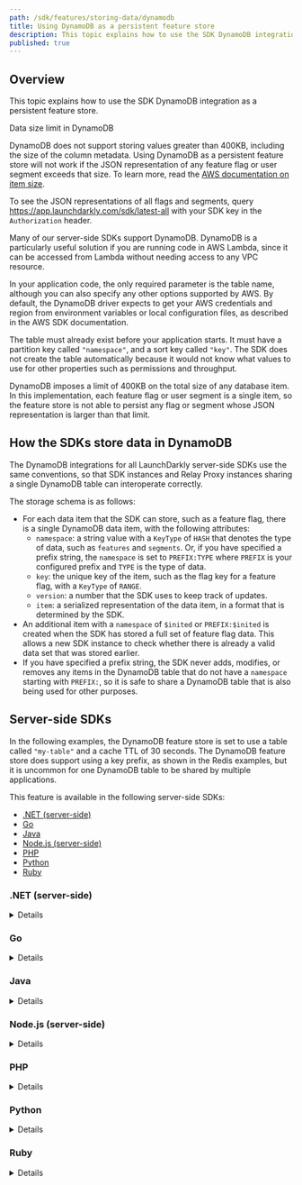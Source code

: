 ```yaml
---
path: /sdk/features/storing-data/dynamodb
title: Using DynamoDB as a persistent feature store
description: This topic explains how to use the SDK DynamoDB integration as a persistent feature store.
published: true
---
```


## Overview

This topic explains how to use the SDK DynamoDB integration as a persistent feature store.

<Callout intent="alert">
<CalloutTitle>Data size limit in DynamoDB</CalloutTitle>
<CalloutDescription>

DynamoDB does not support storing values greater than 400KB, including the size of the column metadata. Using DynamoDB as a persistent feature store will not work if the JSON representation of any feature flag or user segment exceeds that size. To learn more, read the [AWS documentation on item size](https://docs.aws.amazon.com/amazondynamodb/latest/developerguide/Limits.html#limits-items).

To see the JSON representations of all flags and segments, query https://app.launchdarkly.com/sdk/latest-all with your SDK key in the `Authorization` header.

</CalloutDescription>
</Callout>

Many of our server-side SDKs support DynamoDB. DynamoDB is a particularly useful solution if you are running code in AWS Lambda, since it can be accessed from Lambda without needing access to any VPC resource.

In your application code, the only required parameter is the table name, although you can also specify any other options supported by AWS. By default, the DynamoDB driver expects to get your AWS credentials and region from environment variables or local configuration files, as described in the AWS SDK documentation.

The table must already exist before your application starts. It must have a partition key called `"namespace"`, and a sort key called `"key"`. The SDK does not create the table automatically because it would not know what values to use for other properties such as permissions and throughput.

DynamoDB imposes a limit of 400KB on the total size of any database item. In this implementation, each feature flag or user segment is a single item, so the feature store is not able to persist any flag or segment whose JSON representation is larger than that limit.

## How the SDKs store data in DynamoDB

The DynamoDB integrations for all LaunchDarkly server-side SDKs use the same conventions, so that SDK instances and Relay Proxy instances sharing a single DynamoDB table can interoperate correctly.

The storage schema is as follows:

- For each data item that the SDK can store, such as a feature flag, there is a single DynamoDB data item, with the following attributes:
    - `namespace`: a string value with a `KeyType` of `HASH` that denotes the type of data, such as `features` and `segments`. Or, if you have specified a prefix string, the `namespace` is set to `PREFIX:TYPE` where `PREFIX` is your configured prefix and `TYPE` is the type of data.
    - `key`: the unique key of the item, such as the flag key for a feature flag, with a `KeyType` of `RANGE`.
    - `version`: a number that the SDK uses to keep track of updates.
    - `item`: a serialized representation of the data item, in a format that is determined by the SDK.
- An additional item with a `namespace` of `$inited` or `PREFIX:$inited` is created when the SDK has stored a full set of feature flag data. This allows a new SDK instance to check whether there is already a valid data set that was stored earlier.
- If you have specified a prefix string, the SDK never adds, modifies, or removes any items in the DynamoDB table that do not have a `namespace` starting with `PREFIX:`, so it is safe to share a DynamoDB table that is also being used for other purposes.

## Server-side SDKs

In the following examples, the DynamoDB feature store is set to use a table called `"my-table"` and a cache TTL of 30 seconds. The DynamoDB feature store does support using a key prefix, as shown in the Redis examples, but it is uncommon for one DynamoDB table to be shared by multiple applications.

This feature is available in the following server-side SDKs:

* [.NET (server-side)](#net-server-side)
* [Go](#go)
* [Java](#java)
* [Node.js (server-side)](#nodejs-server-side)
* [PHP](#php)
* [Python](#python)
* [Ruby](#ruby)

### .NET (server-side)

<Details summary="Expand .NET (server-side) code sample">

If using the .NET SDK, you must install the additional package [`LaunchDarkly.ServerSdk.DynamoDB`](https://github.com/launchdarkly/dotnet-server-sdk-dynamodb).

<CodeTabs
  defaultValue="dotnet"
  values={[
    { label: '.NET', value: 'dotnet', },
  ]
}>

<CodeTabItem value="dotnet">

```csharp
using LaunchDarkly.Sdk.Server;
using LaunchDarkly.Sdk.Server.Integrations;
var config = Configuration.Builder(sdkKey)
    .DataStore(
        Components.PersistentDataStore(
            DynamoDB.DataStore("my-table")
        ).CacheSeconds(30)
    )
    .Build();
var client = new LDClient(config);


// Before version 6.0, the syntax was different:

using LaunchDarkly.Client;
using LaunchDarkly.Client.DynamoDB;

var store = DynamoDBComponents.DynamoDBFeatureStore("my-table")
    .WithCaching(FeatureStoreCacheConfig.Enabled.WithTtlSeconds(30));

var config = Configuration.Default(sdkKey)
    .WithFeatureStoreFactory(store);
var client = new LDClient(config);
```

</CodeTabItem>
</CodeTabs>

To learn more, read [`dotnet-server-sdk-dynamodb`](https://github.com/launchdarkly/dotnet-server-sdk-dynamodb).
</Details>

### Go

<Details summary="Expand Go code sample">

The Go integration is in [`github.com/launchdarkly/go-server-sdk-dynamodb`](https://github.com/launchdarkly/go-server-sdk-redis) for version 5.0.0 or higher of the SDK. In versions 4.5.1 and higher, but below 5.0.0, it is in the main SDK distribution as the subpackage `lddynamodb`.

<CodeTabs
  defaultValue="go"
  values={[
    { label: 'Go', value: 'go', },
   ]
}>

<CodeTabItem value="go">

```go
import (
    ld "gopkg.in/launchdarkly/go-server-sdk.v5"
    "gopkg.in/launchdarkly/go-server-sdk.v5/ldcomponents"
    lddynamodb "github.com/launchdarkly/go-server-sdk-dynamodb"
)

var config ld.Config
config.DataStore = ldcomponents.PersistentDataStore(
    lddynamodb.DataStore("my-table"),
).CacheSeconds(30)
client := ld.MakeCustomClient(sdkKey, config, waitTime)
```

</CodeTabItem>
</CodeTabs>

To learn more, read [`go-server-sdk-dynamodb`](https://pkg.go.dev/github.com/launchdarkly/go-server-sdk-dynamodb).
</Details>

### Java

<Details summary="Expand Java code sample">

If using the Java SDK, you must install the additional package [`com.launchdarkly.launchdarkly-java-server-sdk-dynamodb-store`](https://github.com/launchdarkly/java-server-sdk-dynamodb). You must also add `software.amazon.awssdk.dynamodb` if your application does not already use the AWS SDK.

<CodeTabs
  defaultValue="java"
  values={[
    { label: 'Java', value: 'java', },
  ]
}>

<CodeTabItem value="java">

```java
import com.launchdarkly.sdk.server.*;
import com.launchdarkly.sdk.server.integrations.*;

LDConfig config = new LDConfig.Builder()
  .dataStore(
    Components.persistentDataStore(
      DynamoDb.dataStore("my-table")
    ).cacheSeconds(30)
  )
  .build();
LDClient client = new LDClient(sdkKey, config);
```

</CodeTabItem>
</CodeTabs>

To learn more, read [`java-server-sdk-dynamodb`](https://github.com/launchdarkly/java-server-sdk-dynamodb).
</Details>

### Node.js (server-side)

<Details summary="Expand Node.js (server-side) code sample">

If using the Node.js SDK, you must install the additional package [`launchdarkly-node-server-sdk`](https://github.com/launchdarkly/node-server-sdk-dynamodb). As of the 2.0.0 release of that package, the `aws-sdk` package that it uses is _not_ automatically loaded as a transitive dependency. This saves space when running in AWS Lambda, where `aws-sdk` is built in. If you are not running in Lambda, you must separately install `aws-sdk`.

<CodeTabs
  defaultValue="js"
  values={[
    { label: 'JavaScript', value: 'js', },
    { label: 'TypeScript', value: 'ts', },
  ]
}>

<CodeTabItem value="js">

```js
const ld = require('launchdarkly-node-server-sdk');
const DynamoDBFeatureStore = require('launchdarkly-node-server-sdk-dynamodb');

const store = DynamoDBFeatureStore('your-table', { cacheTTL: 30 });

const options = {
  featureStore: store
};
const client = ld.init('YOUR_SDK_KEY', options);
```

</CodeTabItem>
<CodeTabItem value="ts">

```ts
import * as ld from 'launchdarkly-node-server-sdk';
import { DynamoDBFeatureStore } from 'launchdarkly-node-server-sdk-dynamodb';

const store = DynamoDBFeatureStore(
  'your-table',
  { cacheTTL: 30 }
);

const options: ld.LDOptions = {
  featureStore: store,
};
const client = ld.init('YOUR_SDK_KEY', options);

```

</CodeTabItem>
</CodeTabs>
</Details>

### PHP

<Details summary="Expand PHP code sample">

In version 4.0 and higher of the PHP SDK, you must add the package `launchdarkly/server-sdk-dynamodb` to your application's Composer dependencies to use the DynamoDB integration.

In versions 3.x and earlier, the DynamoDB integration is built into the main SDK package, but you must add a package dependency for `aws/aws-sdk-php`.

To use the DynamoDB integration:

<CodeTabs
  defaultValue="php"
  values={[
    { label: 'PHP', value: 'php', },
  ]
}>

<CodeTabItem value="php">

```php
$fr = LaunchDarkly\Integrations\DynamoDb::featureRequester([
    'dynamodb_table' => 'my-table'
]);
$client = new LaunchDarkly\LDClient("your_sdk_key", [
    'feature_requester' => $fr
]);
```

</CodeTabItem>
</CodeTabs>

To learn more, read [`php-server-sdk-dynamodb`](https://github.com/launchdarkly/php-server-sdk-dynamodb).
</Details>

### Python

<Details summary="Expand Python code sample">

The Python integration is part of the main SDK distribution as of version 6.7.0, but you must also install the package `boto3`.

<CodeTabs
  defaultValue="py"
  values={[
    { label: 'Python', value: 'py', },
  ]
}>

<CodeTabItem value="py">

```py
import ldclient
from ldclient.config import Config
from ldclient.feature_store import CacheConfig
from ldclient.integrations import DynamoDB

store = DynamoDB.new_feature_store('my_table',
    caching=CacheConfig(expiration=30))

config = Config(feature_store=store)
ldclient.set_config(config)
```

</CodeTabItem>
</CodeTabs>
</Details>

### Ruby

<Details summary="Expand Ruby code sample">

The Ruby integration is part of the main SDK distribution as of version 5.1.1, but you must also install the gem `aws-sdk-dynamodb`.

<CodeTabs
  defaultValue="ruby"
  values={[
    { label: 'Ruby', value: 'ruby', },
  ]
}>

<CodeTabItem value="ruby">

```ruby
require 'ldclient-rb'

store = LaunchDarkly::Integrations::DynamoDB.new_feature_store('my-table',
  { expiration: 30 })

config = LaunchDarkly::Config.new(
  feature_store: store
)
client = LaunchDarkly::Client.new(sdk_key, config)
```

</CodeTabItem>
</CodeTabs>
</Details>
